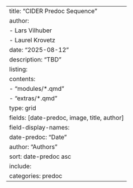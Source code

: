 ---
title: "CIDER Predoc Sequence"
author: 
  - Lars Vilhuber
  - Laurel Krovetz
date: "2025-08-12"
description: "TBD"
listing:
  contents:
    - "modules/*.qmd"
    - "extras/*.qmd"
  type: grid
  fields: [date-predoc, image, title, author]
  field-display-names:
    date-predoc: "Date"
    author: "Authors"
  sort: date-predoc asc
  include:
    categories: predoc
--- 